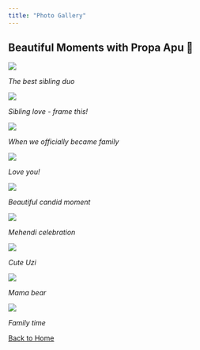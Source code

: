 ```yaml
---
title: "Photo Gallery"
---
```


:::{.text-center .mb-5}
# Beautiful Moments with Propa Apu 📸
:::

:::{.gallery}
::: {.gallery-item}
![](images/best-sibling-duo.jpg)

*The best sibling duo*
:::

::: {.gallery-item}
![](images/sibling-love-frame-this!.jpg)

*Sibling love - frame this!*
:::

::: {.gallery-item}
![](images/when-we-officially-became-family.jpg)

*When we officially became family*
:::

::: {.gallery-item}
![](images/love-you.jpg)

*Love you!*
:::

::: {.gallery-item}
![](images/candid.jpg)

*Beautiful candid moment*
:::

::: {.gallery-item}
![](images/Mehendi%20-443.jpg)

*Mehendi celebration*
:::

::: {.gallery-item}
![](images/cute%20uzi.jpeg)

*Cute Uzi*
:::

::: {.gallery-item}
![](images/mama%20bear.jpeg)

*Mama bear*
:::

::: {.gallery-item}
![](images/fam%20time.jpeg)

*Family time*
:::
:::

<div class="text-center mt-5">
  <a href="index.html" class="home-btn">
    <i class="fas fa-home"></i> Back to Home
  </a>
</div>

<script>
document.addEventListener("DOMContentLoaded", () => {
  const items = document.querySelectorAll('.gallery-item');
  items.forEach(item => {
    item.addEventListener('mouseenter', (e) => {
      party.sparkles(e.target, {
        count: party.variation.range(5, 10),
        speed: party.variation.range(50, 150),
      });
    });
  });
});
</script>
